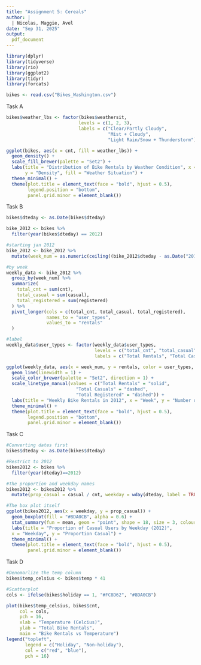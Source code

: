```yaml
---
title: "Assignment 5: Cereals"
author: |
  | Nicolas, Maggie, Avel
date: "Sep 31, 2025"
output:
  pdf_document
---
```


```r
library(dplyr)
library(tidyverse)
library(rio)
library(ggplot2)
library(tidyr)
library(forcats)
```

```r
bikes <- read.csv("Bikes_Washington.csv")
```

Task A
```r
bikes$weather_lbs <- factor(bikes$weathersit,
                           levels = c(1, 2, 3),
                           labels = c("Clear/Partly Cloudy", 
                                      "Mist + Cloudy",
                                      "Light Rain/Snow + Thunderstorm"))

ggplot(bikes, aes(x = cnt, fill = weather_lbs)) +
  geom_density() +
  scale_fill_brewer(palette = "Set2") +
  labs(title = "Distribution of Bike Rentals by Weather Condition", x = "Total Bike Rental", 
       y = "Density", fill = "Weather Situation") +
  theme_minimal() +
  theme(plot.title = element_text(face = "bold", hjust = 0.5),
        legend.position = "bottom",
        panel.grid.minor = element_blank())

```

Task B
```r
bikes$dteday <- as.Date(bikes$dteday)

bike_2012 <- bikes %>%
  filter(year(bikes$dteday) == 2012)

#starting jan 2012
bike_2012 <- bike_2012 %>%
  mutate(week_num = as.numeric(ceiling((bike_2012$dteday - as.Date("2012-01-01")) / 7)) + 1)

#by week
weekly_data <- bike_2012 %>%
  group_by(week_num) %>%
  summarize(
    total_cnt = sum(cnt),
    total_casual = sum(casual),
    total_registered = sum(registered)
  ) %>%
  pivot_longer(cols = c(total_cnt, total_casual, total_registered),
               names_to = "user_types",
               values_to = "rentals"
  )

#label
weekly_data$user_types <- factor(weekly_data$user_types,
                                 levels = c("total_cnt", "total_casual", "total_registered"),
                                 labels = c("Total Rentals", "Total Casuals", "Total Registered"))

ggplot(weekly_data, aes(x = week_num, y = rentals, color = user_types, linetype = user_types)) +
  geom_line(linewidth = 1) +
  scale_color_brewer(palette = "Set2", direction = 1) +
  scale_linetype_manual(values = c("Total Rentals" = "solid",
                          "Total Casuals" = "dashed",
                          "Total Registered" = "dashed")) +
  labs(title = "Weekly Bike Rentals in 2012", x = "Week", y = "Number of Rentals", color = "User Types", linetype = "User Types") +
  theme_minimal() +
  theme(plot.title = element_text(face = "bold", hjust = 0.5),
        legend.position = "bottom",
        panel.grid.minor = element_blank())
```

Task C

```r
#Converting dates first 
bikes$dteday <- as.Date(bikes$dteday)

#Restrict to 2012 
bikes2012 <- bikes %>%
  filter(year(dteday)==2012)

#The proportion and weekday names
bikes2012 <- bikes2012 %>%
  mutate(prop_casual = casual / cnt, weekday = wday(dteday, label = TRUE, abbr = FALSE))

#The box plot itself 
ggplot(bikes2012, aes(x = weekday, y = prop_casual)) +
  geom_boxplot(fill = "#8DA0CB", alpha = 0.6) +
  stat_summary(fun = mean, geom = "point", shape = 18, size = 3, colour = "#FC8D62") +
  labs(title = "Proportion of Casual Users by Weekday (2012)",
  x = "Weekday", y = "Proportion Casual") +
  theme_minimal() + 
  theme(plot.title = element_text(face = "bold", hjust = 0.5),
        panel.grid.minor = element_blank())
```

Task D
```r
#Denomarlize the temp column
bikes$temp_celsius <- bikes$temp * 41

#Scatterplot
cols <- ifelse(bikes$holiday == 1, "#FC8D62", "#8DA0CB")

plot(bikes$temp_celsius, bikes$cnt,
     col = cols,
     pch = 16,
     xlab = "Temperature (Celcius)",
     ylab = "Total Bike Rentals",
     main = "Bike Rentals vs Temperature")
legend("topleft",
       legend = c("Holiday", "Non-holiday"),
       col = c("red", "blue"),
       pch = 16)
```
